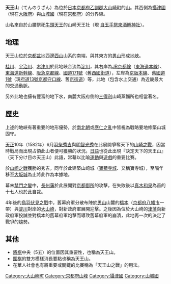 {{Infobox Mountain
| 名稱 = 天王山
| 照片說明 =[[大阪府|大阪府]][[三島郡|三島郡]][[島本町|島本町]]附近所見之天王山
| 海拔 = {{convert|270|m|ft|0}}
| 位置 = {{JPN}}[[京都府|京都府]][[乙訓郡|乙訓郡]][[大山崎町|大山崎町]]
| 座標 = {{coord|34.54|N|135.40|E}}
| pushpin_map = Japan
| pushpin_map_caption = 天王山的位置(Google錯標於大阪灣)
| latd=34 |latm=32 |lats=24 |latNS=N
| longd=135 |longm=24 |longs=0 |longEW=E
}}

'''天王山'''（てんのうざん）為位於[[日本|日本]][[京都府|京都府]][[乙訓郡|乙訓郡]][[大山崎町|大山崎町]]的[[山|山]]。其西側為[[攝津國|攝津國]]（現在[[大阪府|大阪府]]）與[[山城國|山城國]]（現在[[京都府|京都府]]）的分界線。

山名來自於山腰祭祀[[牛頭天王|牛頭天王]]的山崎天王社（現 [[自玉手祭來酒解神社|自玉手祭來酒解神社]]）。

==地理==
天王山位於[[京都盆地|京都盆地]]西邊[[西山|西山]]山系的南端，與其東方的[[男山|男山]]形成[[地峽|地峽]]。

[[桂川_(淀川水系)|桂川]]、[[宇治川|宇治川]]、[[木津川_(京都府)|木津川]]於此地峽合流為[[淀川|淀川]]，其右岸為[[JR京都線|JR京都線]]（[[東海道本線|東海道本線]]）、[[東海道新幹線|東海道新幹線]]、[[阪急京都本線|阪急京都線]]、[[國道171號_(日本)|國道171號]]（舊[[西國街道|西國街道]]），左岸為[[京阪本線|京阪本線]]、舊[[國道1號_(日本)|國道1號]]（現[[京都府道大阪府道13號京都守口線|府道13號京都守口線]]、舊[[京街道|京街道]]）等，此地（包含水上交通）為近畿最大的交通動脈。

另外此地也擁有豐富的地下水，南麓大阪府側的[[三得利|三得利]]山崎蒸餾所也相當著名。

==歷史==
上述的地峽有著重要的地形優勢，於[[南北朝時代_(日本)|南北朝]]或[[應仁之亂|應仁之亂]]中皆視為戰略要地修築山城固守。

[[天正_(日本)|天正]]10年（1582年）6月[[豐臣秀吉|羽柴秀吉]]與[[明智光秀|明智光秀]]在此展開爭奪天下的[[山崎之戰|山崎之戰]]，因當時戰局而出現占領此山者便可獲勝的狀況。[[日語|日語]]也從此出現『決定天下的天王山』（天下分け目の天王山）此語，常藉以比喻[[運動|運動]]與[[遊戲|遊戲]]的重要比賽。

於[[山崎之戰|山崎之戰]]獲勝的秀吉，同年於此建築山崎城（[[寶積寺城|寶積寺城]]、又稱寶寺城），至隔年移至[[大坂城|大坂城]]為止將此作為本據地。

幕末[[禁門之變|禁門之變]]中，[[長州藩|長州藩]]於此展開對[[京都御所|京都御所]]的攻擊，在失敗後以[[真木和泉|真木和泉]]為首的十七人也於此自裁。

4年後的[[鳥羽伏見之戰|鳥羽伏見之戰]]中，舊幕府軍分散布陣於[[男山|男山]]山麓的[[橋本|橋本]]（[[京都府|京都府]][[八幡市|八幡市]]一帶）與[[淀川|淀川]]對岸的[[大山崎町|大山崎]]，對新政府軍展開迎擊。之後因為位於大山崎的[[津藩|津藩]]向新政府軍投誠並對橋本的舊幕府軍炮擊而導致舊幕府軍的崩潰，此地再一次的決定了戰爭的趨勢。

==其他==
* [[將棋|將棋]]中央（5五）的位置因其重要性，也稱為天王山。
* [[圍棋|圍棋]]的雙方模樣消長要點也稱為天王山。
* 在華人社會也有將重要或關鍵的比賽稱為「天王山之戰」的用法。

[[Category:大山崎町|Category:大山崎町]]
[[Category:京都府山峰|Category:京都府山峰]]
[[Category:攝津國|Category:攝津國]]
[[Category:山城國|Category:山城國]]